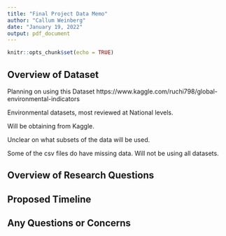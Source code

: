 ```yaml
---
title: "Final Project Data Memo"
author: "Callum Weinberg"
date: "January 19, 2022"
output: pdf_document
---
```


```r
knitr::opts_chunk$set(echo = TRUE)
```

## Overview of Dataset

Planning on using this Dataset
https://www.kaggle.com/ruchi798/global-environmental-indicators

Environmental datasets, most reviewed at National levels.

Will be obtaining from Kaggle.

Unclear on what subsets of the data will be used.

Some of the csv files do have missing data. Will not be using all datasets.

## Overview of Research Questions

## Proposed Timeline

## Any Questions or Concerns

